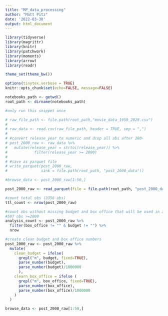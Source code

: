 ```yaml
---
title: "MP_data_processing"
author: "Matt Pitz"
date: '2022-03-30'
output: html_document
---
```


```r
library(tidyverse) 
library(magrittr)
library(knitr)
library(patchwork)
library(moments)
library(arrow)
library(readr)

theme_set(theme_bw())

options(tinytex.verbose = TRUE)
knitr::opts_chunk$set(echo=FALSE, message=FALSE)

notebooks_path <- getwd()
root_path <- dirname(notebooks_path)
```

```r
#only run this snippet once

# raw_file_path <- file.path(root_path,"movie_data_1950_2020.csv")
# 
# raw_data <- read.csv(raw_file_path, header = TRUE, sep = ",")
# 
# #convert release_year to numeric and drop all obs after 200-
# post_2000_raw <- raw_data %>%
#   mutate(release_year = strtoi(release_year)) %>%
#            filter(release_year >= 2000)
# 
# #save as parquet file
# write_parquet(post_2000_raw,
#               sink = file.path(root_path, "post_2000_data"))

#browse_data <- post_2000_raw[1:50,]

```


```r
post_2000_raw <- read_parquet(file = file.path(root_path, "post_2000_data"))

```

```r
#count total obs (3356 obs)
ttl_count <- nrow(post_2000_raw)

#count obs without missing budget and box office that will be used in analysis
#597 obs >=2000
analysis_count <- post_2000_raw %>%
  filter(box_office != "" & budget != "") %>%
  nrow

#create clean budget and box office numbers
post_2000_raw <- post_2000_raw %>%
  mutate(
    clean_budget = ifelse(
      grepl("m", budget, fixed=TRUE),
      parse_number(budget),
      parse_number(budget)/1000000
      ),
    clearn_box_office = ifelse (
      grepl("m", box_office, fixed=TRUE),
      parse_number(box_office),
      parse_number(box_office)/1000000
    )
  )

browse_data <- post_2000_raw[1:50,]

```

